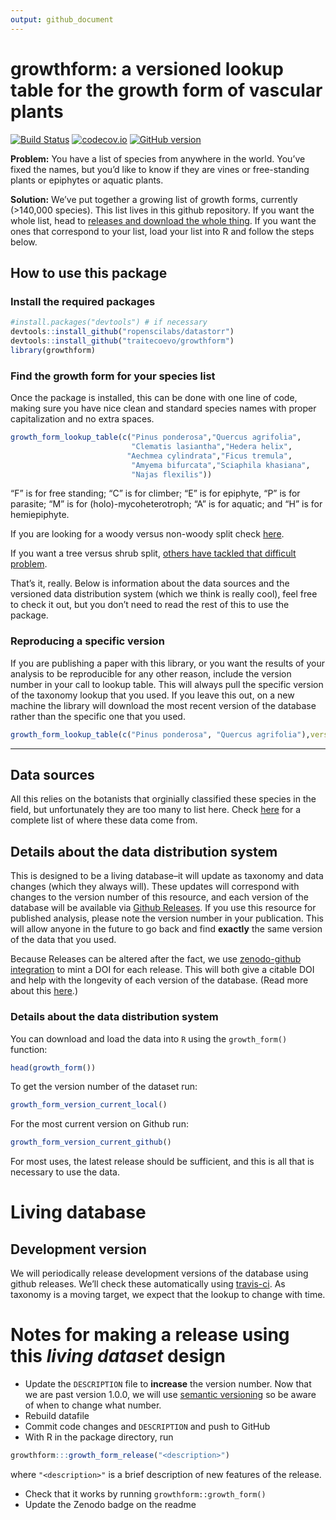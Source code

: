 ```yaml
---
output: github_document
---
```


# growthform: a versioned lookup table for the growth form of vascular plants

[![Build Status](https://travis-ci.org/traitecoevo/growthform.png?branch=master)](https://travis-ci.org/traitecoevo/taxonlookup)
[![codecov.io](https://codecov.io/github/traitecoevo/growthform/coverage.svg?branch=master)](https://codecov.io/github/traitecoevo/growthform?branch=master)
[![GitHub version](https://badge.fury.io/gh/traitecoevo%2Fgrowthform.svg)](https://badge.fury.io/gh/traitecoevo%2Fgrowthform)

**Problem:** You have a list of species from anywhere in the world.  You've fixed the names, but you'd like to know if they are vines or free-standing plants or epiphytes or aquatic plants.  

**Solution:** We've put together a growing list of growth forms, currently (>140,000 species).  This list lives in this github repository.  If you want the whole list, head to [releases and download the whole thing](https://github.com/traitecoevo/growthform/releases).  If you want the ones that correspond to your list, load your list into R and follow the steps below.  

## How to use this package

### Install the required packages

```r
#install.packages("devtools") # if necessary
devtools::install_github("ropenscilabs/datastorr")
devtools::install_github("traitecoevo/growthform")
library(growthform)
```

### Find the growth form for your species list

Once the package is installed, this can be done with one line of code, making sure you have nice clean and standard species names with proper capitalization and no extra spaces.  

```r
growth_form_lookup_table(c("Pinus ponderosa","Quercus agrifolia",
                           "Clematis lasiantha","Hedera helix",
                          "Aechmea cylindrata","Ficus tremula",
                           "Amyema bifurcata","Sciaphila khasiana",
                           "Najas flexilis"))
```

"F" is for free standing; "C" is for climber; "E" is for epiphyte, "P" is for parasite;  "M" is for (holo)-mycoheterotroph; "A" is for aquatic; and "H" is for hemiepiphyte.  

If you are looking for a woody versus non-woody split check [here](https://datadryad.org/resource/doi:10.5061/dryad.63q27).

If you want a tree versus shrub split, [others have tackled that difficult problem](https://www.bbc.com/news/science-environment-39492977).  

That's it, really.  Below is information about the data sources and the versioned data distribution system (which we think is really cool), feel free to check it out, but you don't need to read the rest of this to use the package.  

### Reproducing a specific version

If you are publishing a paper with this library, or you want the results of your analysis to be reproducible for any other reason, include the version number in your call to lookup table.  This will always pull the specific version of the taxonomy lookup that you used.  If you leave this out, on a new machine the library will download the most recent version of the database rather than the specific one that you used.

```r
growth_form_lookup_table(c("Pinus ponderosa", "Quercus agrifolia"),version="0.1.0")
```


----------------------

## Data sources

All this relies on the botanists that orginially classified these species in the field, but unfortunately they are too many to list here.  Check [here](https://github.com/traitecoevo/growthform/tree/master/database_assembly_information/original_references) for a complete list of where these data come from.  


## Details about the data distribution system

This is designed to be a living database--it will update as taxonomy and data changes (which they always will). These updates will correspond with changes to the version number of this resource, and each version of the database will be available via [Github Releases](http://docs.travis-ci.com/user/deployment/releases/). If you use this resource for published analysis, please note the version number in your publication.  This will allow anyone in the future to go back and find **exactly** the same version of the data that you used.

Because Releases can be altered after the fact, we use [zenodo-github integration](https://guides.github.com/activities/citable-code/) to mint a DOI for each release.  This will both give a citable DOI and help with the longevity of each version of the database.  (Read more about this [here](https://www.software.ac.uk/blog/2016-09-26-making-code-citable-zenodo-and-github).)

### Details about the data distribution system
 

You can download and load the data into `R` using the `growth_form()` function:

```r
head(growth_form())
```

 To get the version number of the dataset run:

```r
growth_form_version_current_local()
```

For the most current version on Github run:

```r
growth_form_version_current_github()
```

For most uses, the latest release should be sufficient, and this is all that is necessary to use the data.   

# Living database

## Development version

We will periodically release development versions of the database using github releases.  We'll check these automatically using [travis-ci](http://travis-ci.org).  As taxonomy is a moving target, we expect that the lookup to change with time.  

# Notes for making a release using this *living dataset* design

* Update the `DESCRIPTION` file to **increase** the version number.  Now that we are past version 1.0.0, we will use [semantic versioning](http://semver.org/) so be aware of when to change what number.
* Rebuild datafile
* Commit code changes and `DESCRIPTION` and push to GitHub
* With R in the package directory, run

```r
growthform:::growth_form_release("<description>")
```

where `"<description>"` is a brief description of new features of the release.

* Check that it works by running `growthform::growth_form()` 
* Update the Zenodo badge on the readme
